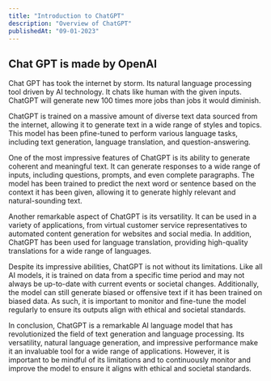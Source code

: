 ```yaml
---
title: "Introduction to ChatGPT"
description: "Overview of ChatGPT"
publishedAt: "09-01-2023"
---
```


## Chat GPT is made by OpenAI 

Chat GPT has took the internet by storm. Its natural
language processing tool driven by AI technology.
It chats like human with the given inputs. 
ChatGPT will generate new 100 times more jobs than jobs it would diminish. 

ChatGPT is trained on a massive amount of diverse text data sourced from the internet, allowing it to generate text in a wide range of styles and topics. This model has been pfine-tuned to perform various language tasks, including text generation, language translation, and question-answering.

One of the most impressive features of ChatGPT is its ability to generate coherent and meaningful text. It can generate responses to a wide range of inputs, including questions, prompts, and even complete paragraphs. The model has been trained to predict the next word or sentence based on the context it has been given, allowing it to generate highly relevant and natural-sounding text. 

Another remarkable aspect of ChatGPT is its versatility. It can be used in a variety of applications, from virtual customer service representatives to automated content generation for websites and social media. In addition, ChatGPT has been used for language translation, providing high-quality translations for a wide range of languages.

Despite its impressive abilities, ChatGPT is not without its limitations. Like all AI models, it is trained on data from a specific time period and may not always be up-to-date with current events or societal changes. Additionally, the model can still generate biased or offensive text if it has been trained on biased data. As such, it is important to monitor and fine-tune the model regularly to ensure its outputs align with ethical and societal standards.

In conclusion, ChatGPT is a remarkable AI language model that has revolutionized the field of text generation and language processing. Its versatility, natural language generation, and impressive performance make it an invaluable tool for a wide range of applications. However, it is important to be mindful of its limitations and to continuously monitor and improve the model to ensure it aligns with ethical and societal standards.




